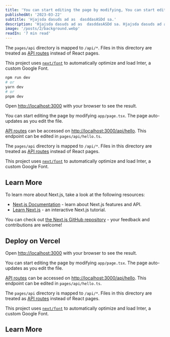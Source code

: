 ```yaml
---
title: 'You can start editing the page by modifying, You can start editing the page.'
publishedAt: '2023-03-22'
subtitle: 'Hjajsda dasuds ad as  dasddasASDd sa.'
description: 'Hjajsda dasuds ad as  dasddasASDd sa. Hjajsda dasuds ad as  dasddasASDd sa, Hjajsda dasuds ad as  dasddasASDd sa.Hjajsda dasuds ad as  dasddasASDd sa.Hjajsda dasuds ad as  dasddasASDd sa.Hjajsda dasuds ad as  dasddasASDd sa. Hjajsda dasuds ad as  dasddasASDd sa,Hjajsda dasuds ad as  dasddasASDd sa. Hjajsda dasuds ad as  dasddasASDd sa,Hjajsda dasuds ad as  dasddasASDd sa. Hjajsda dasuds ad as  dasddasASDd sa,'
image: '/posts/2/background.webp'
readIn: '7 min read'
---
```


The `pages/api` directory is mapped to `/api/*`. Files in this directory are treated as [API routes](https://nextjs.org/docs/api-routes/introduction) instead of React pages.

This project uses [`next/font`](https://nextjs.org/docs/basic-features/font-optimization) to automatically optimize and load Inter, a custom Google Font.

```bash
npm run dev
# or
yarn dev
# or
pnpm dev
```

Open [http://localhost:3000](http://localhost:3000) with your browser to see the result.

You can start editing the page by modifying `app/page.tsx`. The page auto-updates as you edit the file.

[API routes](https://nextjs.org/docs/api-routes/introduction) can be accessed on [http://localhost:3000/api/hello](http://localhost:3000/api/hello). This endpoint can be edited in `pages/api/hello.ts`.

The `pages/api` directory is mapped to `/api/*`. Files in this directory are treated as [API routes](https://nextjs.org/docs/api-routes/introduction) instead of React pages.

This project uses [`next/font`](https://nextjs.org/docs/basic-features/font-optimization) to automatically optimize and load Inter, a custom Google Font.

## Learn More

To learn more about Next.js, take a look at the following resources:

- [Next.js Documentation](https://nextjs.org/docs) - learn about Next.js features and API.
- [Learn Next.js](https://nextjs.org/learn) - an interactive Next.js tutorial.

You can check out [the Next.js GitHub repository](https://github.com/vercel/next.js/) - your feedback and contributions are welcome!

## Deploy on Vercel

Open [http://localhost:3000](http://localhost:3000) with your browser to see the result.

You can start editing the page by modifying `app/page.tsx`. The page auto-updates as you edit the file.

[API routes](https://nextjs.org/docs/api-routes/introduction) can be accessed on [http://localhost:3000/api/hello](http://localhost:3000/api/hello). This endpoint can be edited in `pages/api/hello.ts`.

The `pages/api` directory is mapped to `/api/*`. Files in this directory are treated as [API routes](https://nextjs.org/docs/api-routes/introduction) instead of React pages.

This project uses [`next/font`](https://nextjs.org/docs/basic-features/font-optimization) to automatically optimize and load Inter, a custom Google Font.

## Learn More
